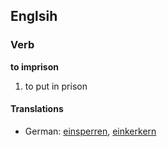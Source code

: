 ==Englsih==
===Verb===
'''to imprison'''
# to put in prison
====Translations====
*German: [[einsperren]], [[einkerkern]]